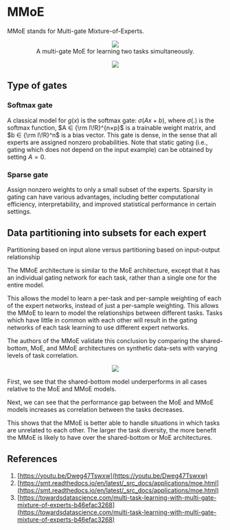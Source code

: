 # MMoE

MMoE stands for Multi-gate Mixture-of-Experts.

<figure><p><center><img src='https://github.com/recohut/multiobjective-optimizations/raw/098954ea18e25506b6320039c85d09385c70f37b/docs/_images/L485744_1.png'/><figcaption>A multi-gate MoE for learning two tasks simultaneously.</figcaption></center></p></figure>

<p><center><img src='https://github.com/recohut/multiobjective-optimizations/raw/098954ea18e25506b6320039c85d09385c70f37b/docs/_images/L485744_2.png'/></center></p>

## Type of gates

### Softmax gate

A classical model for $g(x)$ is the softmax gate: $σ(Ax+b)$, where $σ(.)$ is the softmax function, $A ∈ {\rm I\!R}^{n×p}$
 is a trainable weight matrix, and $b ∈ {\rm I\!R}^n$ is a bias vector. This gate is dense, in the sense that all experts are assigned nonzero probabilities. Note that static gating (i.e., gating which does not depend on the input example) can be obtained by setting $A = 0$.

### Sparse gate

Assign nonzero weights to only a small subset of the experts. Sparsity in gating can have various advantages, including better computational efficiency, interpretability, and improved statistical performance in certain settings.

## Data partitioning into subsets for each expert

Partitioning based on input alone versus partitioning based on input-output relationship

The MMoE architecture is similar to the MoE architecture, except that it has an individual gating network for each task, rather than a single one for the entire model.

This allows the model to learn a per-task and per-sample weighting of each of the expert networks, instead of just a per-sample weighting. This allows the MMoE to learn to model the relationships between different tasks. Tasks which have little in common with each other will result in the gating networks of each task learning to use different expert networks.

The authors of the MMoE validate this conclusion by comparing the shared-bottom, MoE, and MMoE architectures on synthetic data-sets with varying levels of task correlation.

<p><center><img src='https://github.com/recohut/multiobjective-optimizations/raw/098954ea18e25506b6320039c85d09385c70f37b/docs/_images/L485744_3.png'/></center></p>

First, we see that the shared-bottom model underperforms in all cases relative to the MoE and MMoE models.

Next, we can see that the performance gap between the MoE and MMoE models increases as correlation between the tasks decreases.

This shows that the MMoE is better able to handle situations in which tasks are unrelated to each other. The larger the task diversity, the more benefit the MMoE is likely to have over the shared-bottom or MoE architectures.

## References

1. [https://youtu.be/Dweg47Tswxw](https://youtu.be/Dweg47Tswxw)
2. [https://smt.readthedocs.io/en/latest/_src_docs/applications/moe.html](https://smt.readthedocs.io/en/latest/_src_docs/applications/moe.html)
3. [https://towardsdatascience.com/multi-task-learning-with-multi-gate-mixture-of-experts-b46efac3268](https://towardsdatascience.com/multi-task-learning-with-multi-gate-mixture-of-experts-b46efac3268)